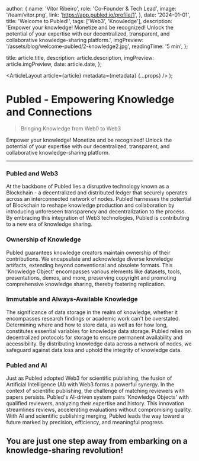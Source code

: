 
  author: {
    name: 'Vítor Ribeiro',
    role: 'Co-Founder & Tech Lead',
    image: '/team/vitor.png',
    link: 'https://app.publed.io/profile/1',
  },
  date: '2024-01-01',
  title: 'Welcome to Publed!',
  tags: ['Web3', 'Knowledge'],
  description:
    'Empower your knowledge! Monetize and be recognized! Unlock the potential of your expertise with our decentralized, transparent, and collaborative knowledge-sharing platform.',
  imgPreview: '/assets/blog/welcome-publed/2-knowledge2.jpg',
  readingTime: '5 min',
};

  title: article.title,
  description: article.description,
  imgPreview: article.imgPreview,
  date: article.date,
};

  <ArticleLayout article={article} metadata={metadata} {...props} />
);

# Publed - Empowering Knowledge and Connections

> Bringing Knowledge from Web0 to Web3

Empower your knowledge! Monetize and be recognized! Unlock the potential of your expertise with our decentralized, transparent, and collaborative knowledge-sharing platform.

---

### Publed and Web3

At the backbone of Publed lies a disruptive technology known as a Blockchain - a decentralized and distributed ledger that securely operates across an interconnected network of nodes. Publed harnesses the potential of Blockchain to reshape knowledge production and collaboration by introducing unforeseen transparency and decentralization to the process. By embracing this integration of Web3 technologies, Publed is contributing to a new era of knowledge sharing.

### Ownership of Knowledge

Publed guarantees knowledge creators maintain ownership of their contributions. We encapsulate and acknowledge diverse knowledge artifacts, extending beyond conventional and obsolete formats. This 'Knowledge Object' encompasses various elements like datasets, tools, presentations, demos, and more, preserving copyright and promoting comprehensive knowledge sharing, thereby fostering replication.

### Immutable and Always-Available Knowledge

The significance of data storage in the realm of knowledge, whether it encompasses research findings or academic work can't be overstated. Determining where and how to store data, as well as for how long, constitutes essential variables for knowledge data storage. Publed relies on decentralized protocols for storage to ensure permanent availability and accessibility. By distributing knowledge data across a network of nodes, we safeguard against data loss and uphold the integrity of knowledge data.

### Publed and AI

Just as Publed adopted Web3 for scientific publishing, the fusion of Artificial Intelligence (AI) with Web3 forms a powerful synergy. In the context of scientific publishing, the challenge of matching reviewers with papers persists. Publed's AI-driven system pairs 'Knowledge Objects' with qualified reviewers, analyzing their expertise and history. This innovation streamlines reviews, accelerating evaluations without compromising quality. With AI and scientific publishing merging, Publed leads the way toward a future marked by precision, efficiency, and meaningful progress.

## You are just one step away from embarking on a knowledge-sharing revolution!
